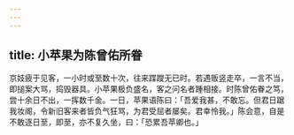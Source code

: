 ```yaml
---
---
---
```

title: 小苹果为陈曾佑所眷
---



京妓疲于见客，一小时或至数十次，往来蹀躞无已时。若遇贩竖走卒，一言不当，即搥案大骂，捣毁器具。小苹果极负盛名，客之问名者踵相接。时陈曾佑眷之笃，尝十余日不出，一挥数千金。一日，苹果语陈曰：「吾爱我甚，不敢忘。但君日踞我妆阁，令新旧客来者皆负气狂骂，为君受屈者屡矣。君幸怜我。」陈会意，自是不敢逐日至，即至，亦不复久坐，曰：「恐累吾苹卿也。」